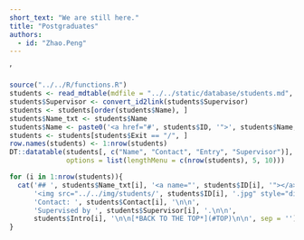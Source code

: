 ```yaml
---
short_text: "We are still here."
title: "Postgraduates"
authors:
  - id: "Zhao.Peng"
---
```


<a name=TOP"></a>'

```r
source("../../R/functions.R")
students <- read_mdtable(mdfile = "../../static/database/students.md", skip = 0)
students$Supervisor <- convert_id2link(students$Supervisor)
students <- students[order(students$Name), ]
students$Name_txt <- students$Name
students$Name <- paste0('<a href="#', students$ID, '">', students$Name, '</a>')
students <- students[students$Exit == "/", ]
row.names(students) <- 1:nrow(students)
DT::datatable(students[, c("Name", "Contact", "Entry", "Supervisor")], escape = FALSE, 
              options = list(lengthMenu = c(nrow(students), 5, 10)))
```

```r
for (i in 1:nrow(students)){
  cat('## ', students$Name_txt[i], '<a name="', students$ID[i], '"></a>', ' \n\n',
      '<img src="../../img/students/', students$ID[i], '.jpg" style="display: block; margin: auto;">', '\n\n',
      'Contact: ', students$Contact[i], '\n\n',
      'Supervised by ', students$Supervisor[i], '.\n\n',
      students$Intro[i], '\n\n[*BACK TO THE TOP*](#TOP)\n\n', sep = '')
}
```
